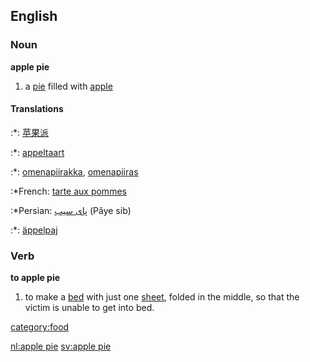 ==English==
===Noun===
'''apple pie'''
#a [[pie]] filled with [[apple]]

==== Translations ====
:*{{zh}}: [[苹果派]]
:*{{nl}}: [[appeltaart]] {{m}}
:*{{fi}}: [[omenapiirakka]], [[omenapiiras]]
:*French: [[tarte aux pommes]]
:*Persian: [[پای سیب]] (Pâye sib)
:*{{sv}}: [[äppelpaj]]

===Verb===
'''to apple pie'''
#to make a [[bed]] with just one [[sheet]], folded in the middle, so that the victim is unable to get into bed.

[[category:food]]

[[nl:apple pie]]
[[sv:apple pie]]